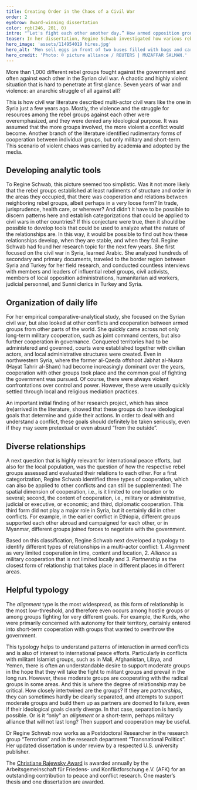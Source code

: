 ```yaml
---
title: Creating Order in the Chaos of a Civil War
order: 2
eyebrow: Award-winning dissertation
color: rgb(246, 201, 0)
intro: "“Let's fight each other another day.” How armed opposition groups managed challenges to cooperation and postponed conflict in Syria’s multiparty civil war (2012-2019) – Regine Schwab received the Christiane Rajewsky Award for her dissertation in 2022."
teaser: In her dissertation, Regine Schwab investigated how various rebel groups cooperated in the Syrian civil war and received the Christiane Rajewsky Prize for her thesis.
hero_image: 'assets/114954019 hires.jpg'
hero_alt: 'Men sell eggs in front of two buses filled with bags and cardboard.'
hero_credit: 'Photo: © picture alliance / REUTERS | MUZAFFAR SALMAN.'
---
```


<Leadin>More than 1,000</Leadin> different rebel groups fought against the government and often against each other in the Syrian civil war. A chaotic and
highly violent situation that is hard to penetrate at first glance. Seven years of war and violence: an anarchic struggle of all against all?

This is how civil war literature described multi-actor civil wars like the one in Syria just a few years ago. Mostly, the violence and the struggle for resources among the rebel groups against each other were overemphasized, and they were denied any ideological purpose. It was assumed that the more groups involved, the more violent a conflict would become. Another branch of the literature identified rudimentary forms of cooperation between individual groups, but only military and short-term. This scenario of violent chaos was carried by academia and adopted by the media.

## Developing analytic tools

To Regine Schwab, this picture seemed too simplistic. Was it not more likely that the rebel groups established at least rudiments of structure and order in the areas they occupied, that there was cooperation and relations between neighboring rebel groups, albeit perhaps in a very loose form? In trade, jurisprudence, health care, or wherever? And didn’t it have to be possible to discern patterns here and establish categorizations that could be applied to civil wars in other countries? If this conjecture were true, then it should be possible to develop tools that could be used to analyze what the nature of the relationships are. In this way, it would be possible to find out how these relationships develop, when they are stable, and when they fail. Regine Schwab had found her research topic for the next few years. She first focused on the civil war in Syria, learned Arabic. She analyzed hundreds of secondary and primary documents, traveled to the border region between Syria and Turkey for her field research, and conducted countless interviews with members and leaders of influential rebel groups, civil activists, members of local opposition administrations, humanitarian aid workers, judicial personnel, and Sunni clerics in Turkey and Syria.

## Organization of daily life

For her empirical comparative-analytical study, she focused on the Syrian civil war, but also looked at other conflicts and cooperation between armed groups from other parts of the world. She quickly came across not only long-term military cooperation, such as joint command centers, but also further cooperation in governance. Conquered territories had to be administered and governed, courts were established together with civilian actors, and local administrative structures were created. Even in northwestern Syria, where the former al-Qaeda offshoot Jabhat al-Nusra (Hayat Tahrir al-Sham) had become increasingly dominant over the years, cooperation with other groups took place and the common goal of fighting the government was pursued. Of course, there were always violent confrontations over control and power. However, these were usually quickly settled through local and religious mediation practices.

An important initial finding of her research project, which has since (re)arrived in the literature, showed that these groups do have ideological goals that determine and guide their actions. In order to deal with and understand a conflict, these goals should definitely be taken seriously, even if they may seem pretextual or even absurd “from the outside”.

## Diverse relationships

A next question that is highly relevant for international peace efforts, but also for the local population, was the question of how the respective rebel groups assessed and evaluated their relations to each other. For a first categorization, Regine Schwab identified three types of cooperation, which can also be applied to other conflicts and can still be supplemented: The spatial dimension of cooperation, i.e., is it limited to one location or to several; second, the content of cooperation, i.e., military or administrative, judicial or executive, or economic; and third, diplomatic cooperation. This third form did not play a major role in Syria, but it certainly did in other conflicts. For example, in the earlier conflict in Ethiopia, different groups supported each other abroad and campaigned for each other, or in Myanmar, different groups joined forces to negotiate with the government.

Based on this classification, Regine Schwab next developed a typology to identify different types of relationships in a multi-actor conflict: 1. _Alignment_ as very limited cooperation in time, content and location, 2. _Alliance_ as military cooperation that is not limited locally and 3. _Partnership_ as the closest form of relationship that takes place in different places in different areas.

## Helpful typology

The _alignment_ type is the most widespread, as this form of relationship is the most low-threshold, and therefore even occurs among hostile groups or among groups fighting for very different goals. For example, the Kurds, who were primarily concerned with autonomy for their territory, certainly entered into short-term cooperation with groups that wanted to overthrow the government.

This typology helps to understand patterns of interaction in armed conflicts and is also of interest to international peace efforts. Particularly in conflicts with militant Islamist groups, such as in Mali, Afghanistan, Libya, and Yemen, there is often an understandable desire to support moderate groups in the hope that they will take the fight to militant groups and prevail in the long run. However, these moderate groups are cooperating with the radical groups in some areas. And this is where the degree of relationship may be critical. How closely intertwined are the groups? If they are _partnerships_, they can sometimes hardly be clearly separated, and attempts to support moderate groups and build them up as partners are doomed to failure, even if their ideological goals clearly diverge. In that case, separation is hardly possible. Or is it “only” an _alignment_ or a short-term, perhaps military alliance that will not last long? Then support and cooperation may be useful.

<Person name="Regine Schwab" image="assets/Regine gelb_RGB.png" image_alt="stylized portrait of woman">

Dr Regine Schwab now works as a Postdoctoral Researcher in the research group “Terrorism” and in the research department “Transnational Politics”. Her updated dissertation is under review by a respected U.S. university publisher.

</Person>

<Callout eyebrow="Info box" title="The award" expandable={false}>

The [Christiane Rajewsky Award](https://afk-web.de/cms/welcome-to-the-pages-of-the-afk/) is awarded annually by the Arbeitsgemeinschaft für Friedens- und Konfliktforschung e.V. (AFK) for an outstanding contribution to peace and conflict research. One master’s thesis and one dissertation are awarded.

</Callout>

